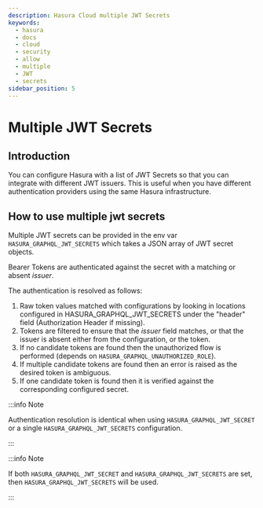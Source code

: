 ```yaml
---
description: Hasura Cloud multiple JWT Secrets
keywords:
  - hasura
  - docs
  - cloud
  - security
  - allow
  - multiple
  - JWT
  - secrets
sidebar_position: 5
---
```


# Multiple JWT Secrets

## Introduction

You can configure Hasura with a list of JWT Secrets so that you can integrate with different JWT issuers.
This is useful when you have different authentication providers using the same Hasura infrastructure.


## How to use multiple jwt secrets

Multiple JWT secrets can be provided in the env var `HASURA_GRAPHQL_JWT_SECRETS` which takes a JSON array of JWT secret objects.

Bearer Tokens are authenticated against the secret with a matching or absent <em>issuer</em>.

The authentication is resolved as follows:

1. Raw token values matched with configurations by looking in locations configured in HASURA_GRAPHQL_JWT_SECRETS under the "header" field (Authorization Header if missing).
2. Tokens are filtered to ensure that the <em>issuer</em> field matches, or that the issuer is absent either from the configuration, or the token.
3. If no candidate tokens are found then the unauthorized flow is performed (depends on `HASURA_GRAPHQL_UNAUTHORIZED_ROLE`).
4. If multiple candidate tokens are found then an error is raised as the desired token is ambiguous.
5. If one candidate token is found then it is verified against the corresponding configured secret.


:::info Note

Authentication resolution is identical when using `HASURA_GRAPHQL_JWT_SECRET` or a single `HASURA_GRAPHQL_JWT_SECRETS` configuration.

:::


:::info Note

If both `HASURA_GRAPHQL_JWT_SECRET` and `HASURA_GRAPHQL_JWT_SECRETS` are set, then `HASURA_GRAPHQL_JWT_SECRETS` will be used.

:::
